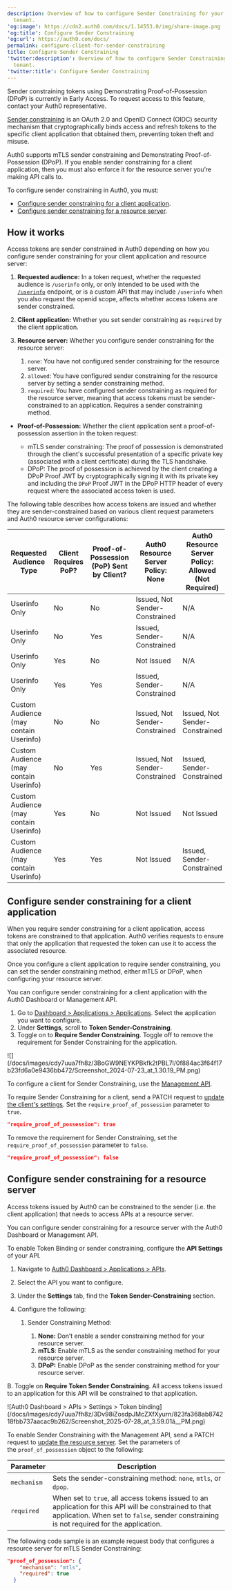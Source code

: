 ```yaml
---
description: Overview of how to configure Sender Constraining for your Auth0
  tenant.
'og:image': https://cdn2.auth0.com/docs/1.14553.0/img/share-image.png
'og:title': Configure Sender Constraining
'og:url': https://auth0.com/docs/
permalink: configure-client-for-sender-constraining
title: Configure Sender Constraining
'twitter:description': Overview of how to configure Sender Constraining for your Auth0
  tenant.
'twitter:title': Configure Sender Constraining
---
```

<Callout icon="file-lines" color="#0EA5E9" iconType="regular">

Sender constraining tokens using Demonstrating Proof-of-Possession (DPoP) is currently in Early Access. To request access to this feature, contact your Auth0 representative.

</Callout>

[Sender constraining](/docs/secure/sender-constraining) is an <Tooltip tip="" cta="View Glossary" href="/docs/glossary?term=OAuth+2.0">OAuth 2.0</Tooltip> and <Tooltip tip="" cta="View Glossary" href="/docs/glossary?term=OpenID">OpenID</Tooltip> Connect (OIDC) security mechanism that cryptographically binds access and <Tooltip tip="" cta="View Glossary" href="/docs/glossary?term=refresh+tokens">refresh tokens</Tooltip> to the specific client application that obtained them, preventing token theft and misuse.

Auth0 supports mTLS sender constraining and Demonstrating Proof-of-Possession (DPoP). If you enable sender constraining for a client application, then you must also enforce it for the <Tooltip tip="" cta="View Glossary" href="/docs/glossary?term=resource+server">resource server</Tooltip> you’re making API calls to.

To configure sender constraining in Auth0, you must:

* [Configure sender constraining for a client application](#configure-sender-constraining-for-a-client-application).
* [Configure sender constraining for a resource server](#configure-sender-constraining-for-a-resource-server).

## How it works

<Tooltip tip="" cta="View Glossary" href="/docs/glossary?term=Access+tokens">Access tokens</Tooltip> are sender constrained in Auth0 depending on how you configure sender constraining for your client application and resource server:

1. **Requested audience:** In a token request, whether the requested audience is `/userinfo` only, or only intended to be used with the [`/userinfo`](https://auth0.com/docs/api/authentication/user-profile/get-user-info) endpoint, or is a custom API that may include `/userinfo` when you also request the openid scope, affects whether access tokens are sender constrained.
2. **Client application:** Whether you set sender constraining as `required` by the client application.
3. **Resource server:** Whether you configure sender constraining for the resource server:

   1. `none`: You have not configured sender constraining for the resource server.
   2. `allowed`: You have configured sender constraining for the resource server by setting a sender constraining method.
   3. `required`: You have configured sender constraining as required for the resource server, meaning that access tokens must be sender-constrained to an application. Requires a sender constraining method.

* **Proof-of-Possession:** Whether the client application sent a proof-of-possession assertion in the token request:

  + mTLS sender constraining: The proof of possession is demonstrated through the client's successful presentation of a specific private key (associated with a client certificate) during the TLS handshake.
  + DPoP: The proof of possession is achieved by the client creating a DPoP Proof JWT by cryptographically signing it with its private key and including the `DPoP` Proof JWT in the DPoP HTTP header of every request where the associated access token is used.

The following table describes how access tokens are issued and whether they are sender-constrained based on various client request parameters and Auth0 resource server configurations:

<table class="table"><thead>
<tr>
<th><strong>Requested Audience Type</strong></th>
<th><strong>Client Requires PoP?</strong></th>
<th><strong>Proof-of-Possession (PoP) Sent by Client?</strong></th>
<th><strong>Auth0 Resource Server Policy: None</strong></th>
<th><strong>Auth0 Resource Server Policy: Allowed (Not Required)</strong></th>
<th><strong>Auth0 Resource Server Policy: Required</strong></th>
</tr>
</thead>
<tbody>
<tr>
<td>Userinfo Only</td>
<td>No</td>
<td>No</td>
<td>Issued, Not Sender-Constrained</td>
<td>N/A</td>
<td>N/A</td>
</tr>
<tr>
<td>Userinfo Only</td>
<td>No</td>
<td>Yes</td>
<td>Issued, Sender-Constrained</td>
<td>N/A</td>
<td>N/A</td>
</tr>
<tr>
<td>Userinfo Only</td>
<td>Yes</td>
<td>No</td>
<td>Not Issued</td>
<td>N/A</td>
<td>N/A</td>
</tr>
<tr>
<td>Userinfo Only</td>
<td>Yes</td>
<td>Yes</td>
<td>Issued, Sender-Constrained</td>
<td>N/A</td>
<td>N/A</td>
</tr>
<tr>
<td>Custom Audience (may contain Userinfo)</td>
<td>No</td>
<td>No</td>
<td>Issued, Not Sender-Constrained</td>
<td>Issued, Not Sender-Constrained</td>
<td>Not Issued</td>
</tr>
<tr>
<td>Custom Audience (may contain Userinfo)</td>
<td>No</td>
<td>Yes</td>
<td>Issued, Not Sender-Constrained</td>
<td>Issued, Sender-Constrained</td>
<td>Issued, Sender-Constrained</td>
</tr>
<tr>
<td>Custom Audience (may contain Userinfo)</td>
<td>Yes</td>
<td>No</td>
<td>Not Issued</td>
<td>Not Issued</td>
<td>Not Issued</td>
</tr>
<tr>
<td>Custom Audience (may contain Userinfo)</td>
<td>Yes</td>
<td>Yes</td>
<td>Not Issued</td>
<td>Issued, Sender-Constrained</td>
<td>Issued, Sender-Constrained</td>
</tr>
</tbody>
</table>

## Configure sender constraining for a client application

When you require sender constraining for a client application, access tokens are constrained to that application. Auth0 verifies requests to ensure that only the application that requested the token can use it to access the associated resource.

Once you configure a client application to require sender constraining, you can set the sender constraining method, either mTLS or DPoP, when configuring your resource server.

You can configure sender constraining for a client application with the <Tooltip tip="" cta="View Glossary" href="/docs/glossary?term=Auth0+Dashboard">Auth0 Dashboard</Tooltip> or <Tooltip tip="" cta="View Glossary" href="/docs/glossary?term=Management+API">Management API</Tooltip>.

<Tabs><Tab title="Auth0 Dashboard">

1. Go to [Dashboard > Applications > Applications](https://manage.auth0.com/#/applications). Select the application you want to configure.
2. Under **Settings**, scroll to **Token Sender-Constraining**.
3. Toggle on to **Require Sender Constraining**. Toggle off to remove the requirement for Sender Constraining for the application.

<Frame>![](/docs/images/cdy7uua7fh8z/3BoGW9NEYKPBkfk2tPBL7l/0f884ac3f64f17b23fd6a0e9436bb472/Screenshot_2024-07-23_at_1.30.19_PM.png)</Frame>

</Tab><Tab title="Management API">

To configure a client for Sender Constraining, use the [Management API](https://auth0.com/docs/api/management/v2).

To require Sender Constraining for a client, send a PATCH request to [update the client's settings](https://auth0.com/docs/api/management/v2/clients/patch-clients-by-id). Set the `require_proof_of_possession` parameter to `true`.

```json lines
"require_proof_of_possession": true
```






To remove the requirement for Sender Constraining, set the `require_proof_of_possession` parameter to `false`.

```json lines
"require_proof_of_possession": false
```






</Tab></Tabs>

## Configure sender constraining for a resource server

Access tokens issued by Auth0 can be constrained to the sender (i.e. the client application) that needs to access APIs at a resource server.

You can configure sender constraining for a resource server with the Auth0 Dashboard or Management API.

<Tabs><Tab title="Auth0 Dashboard">

To enable Token Binding or sender constraining, configure the **API Settings** of your API.

1. Navigate to [Auth0 Dashboard > Applications > APIs](https://manage.auth0.com/#/apis).
2. Select the API you want to configure.
3. Under the **Settings** tab, find the **Token Sender-Constraining** section.
4. Configure the following:

   1. Sender Constraining Method:

      1. **None:** Don’t enable a sender constraining method for your resource server.
      2. **mTLS**: Enable mTLS as the sender constraining method for your resource server.
      3. **DPoP:** Enable DPoP as the sender constraining method for your resource server.

B. Toggle on **Require Token Sender Constraining**. All access tokens issued to an application for this API will be constrained to that application.

<Frame>![Auth0 Dashboard > APIs > Settings > Token binding](/docs/images/cdy7uua7fh8z/3Dv98iZosdpJMcZXfXyurn/823fa368ab874218fbb737aacac9b262/Screenshot_2025-07-28_at_3.59.01â__PM.png)</Frame>

</Tab><Tab title="Management API">

To enable Sender Constraining with the Management API, send a PATCH request to [update the resource server](https://auth0.com/docs/api/management/v2/resource-servers/patch-resource-servers-by-id). Set the parameters of the `proof_of_possession` object to the following:

<table class="table"><thead>
<tr>
<th><strong>Parameter</strong></th>
<th><strong>Description</strong></th>
</tr>
</thead>
<tbody>
<tr>
<td><code>mechanism</code></td>
<td>Sets the sender-constraining method: <code>none</code>, <code>mtls</code>, or <code>dpop</code>.</td>
</tr>
<tr>
<td><code>required</code></td>
<td>When set to <code>true</code>, all access tokens issued to an application for this API will be constrained to that application. When set to <code>false</code>, sender constraining is not required for the application.</td>
</tr>
</tbody>
</table>

The following code sample is an example request body that configures a resource server for mTLS Sender Constraining:

```json lines
"proof_of_possession": {
    "mechanism": "mtls",
    "required": true
  }
```

</Tab></Tabs>